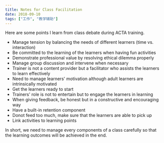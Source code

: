 ```yaml
---
title: Notes for Class Facilitation
date: 2018-09-10
tags: ["工作", "教学辅助"]
---
```


Here are some points I learn from class debate during ACTA training.  

  - Manage tension by balancing the needs of different learners (time vs. interaction)
  - Be committed to the learning of the learners when having fun activities
  - Demonstrate professional value by resolving ethical dilemma properly
  - Manage group discussion and intervene when necessary
  - Trainer is not a content provider but a facilitator who assists the learners to learn effectively
  - Need to manage learners' motivation although adult learners are intrinsically motivated
  - Get the learners ready to start
  - Trainers' role is not to entertain but to engage the learners in learning
  - When giving feedback, be honest but in a constructive and encouraging way
  - Have a built-in retention component
  - Donot feed too much, make sure that the learners are able to pick up
  - Link activities to learning points

In short, we need to manage every components of a class carefully so that the learning outcomes will be achieved in the end.
